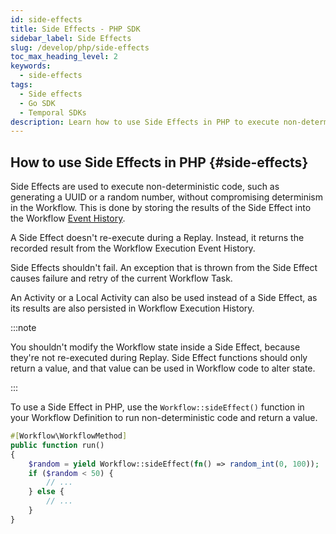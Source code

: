 ```yaml
---
id: side-effects
title: Side Effects - PHP SDK
sidebar_label: Side Effects
slug: /develop/php/side-effects
toc_max_heading_level: 2
keywords:
  - side-effects
tags:
  - Side effects
  - Go SDK
  - Temporal SDKs
description: Learn how to use Side Effects in PHP to execute non-deterministic code like generating UUIDs or random numbers in a Workflow without compromising its determinism.
---
```


## How to use Side Effects in PHP {#side-effects}

Side Effects are used to execute non-deterministic code, such as generating a UUID or a random number, without compromising determinism in the Workflow. This is done by storing the results of the Side Effect into the Workflow [Event History](/workflows#event-history).

A Side Effect doesn't re-execute during a Replay. Instead, it returns the recorded result from the Workflow Execution Event History.

Side Effects shouldn't fail. An exception that is thrown from the Side Effect causes failure and retry of the current Workflow Task.

An Activity or a Local Activity can also be used instead of a Side Effect, as its results are also persisted in Workflow Execution History.

:::note

You shouldn't modify the Workflow state inside a Side Effect, because they're not re-executed during Replay. Side Effect functions should only return a value, and that value can be used in Workflow code to alter state.

:::

To use a Side Effect in PHP, use the `Workflow::sideEffect()` function in your Workflow Definition to run non-deterministic code and return a value.

```php
#[Workflow\WorkflowMethod]
public function run()
{
    $random = yield Workflow::sideEffect(fn() => random_int(0, 100));
    if ($random < 50) {
        // ...
    } else {
        // ...
    }
}
```
